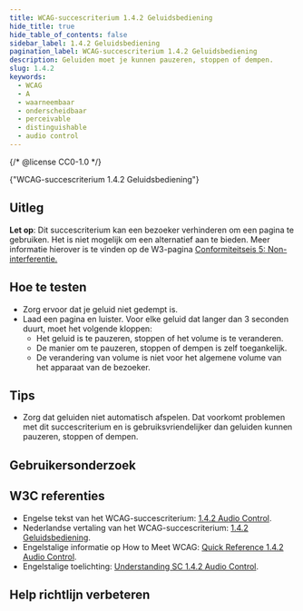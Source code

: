 ```yaml
---
title: WCAG-succescriterium 1.4.2 Geluidsbediening
hide_title: true
hide_table_of_contents: false
sidebar_label: 1.4.2 Geluidsbediening
pagination_label: WCAG-succescriterium 1.4.2 Geluidsbediening
description: Geluiden moet je kunnen pauzeren, stoppen of dempen.
slug: 1.4.2
keywords:
  - WCAG
  - A
  - waarneembaar
  - onderscheidbaar
  - perceivable
  - distinguishable
  - audio control
---
```


{/* @license CC0-1.0 */}


<WcagHeadingGroup level={1} conformanceLevel="Niveau A">
  {"WCAG-succescriterium 1.4.2 Geluidsbediening"}
</WcagHeadingGroup>

## Uitleg

<Summary />

**Let op**: Dit succescriterium kan een bezoeker verhinderen om een pagina te gebruiken. Het is niet mogelijk om een alternatief aan te bieden. Meer informatie hierover is te vinden op de W3-pagina [ Conformiteitseis 5: Non-interferentie.](https://www.w3.org/Translations/WCAG22-nl/#cc5)

## Hoe te testen

- Zorg ervoor dat je geluid niet gedempt is.
- Laad een pagina en luister. Voor elke geluid dat langer dan 3 seconden duurt, moet het volgende kloppen:
  - Het geluid is te pauzeren, stoppen of het volume is te veranderen.
  - De manier om te pauzeren, stoppen of dempen is zelf toegankelijk.
  - De verandering van volume is niet voor het algemene volume van het apparaat van de bezoeker.

## Tips

- Zorg dat geluiden niet automatisch afspelen. Dat voorkomt problemen met dit succescriterium en is gebruiksvriendelijker dan geluiden kunnen pauzeren, stoppen of dempen.

## Gebruikersonderzoek

<CTAGebruikersonderzoek />

## W3C referenties

- Engelse tekst van het WCAG-succescriterium: [<span lang="en">1.4.2 Audio Control</span>](https://www.w3.org/TR/WCAG22/#audio-control).
- Nederlandse vertaling van het WCAG-succescriterium: [1.4.2 Geluidsbediening](https://www.w3.org/Translations/WCAG22-nl/#audio-control).
- Engelstalige informatie op <span lang="en">How to Meet WCAG</span>: [<span lang="en">Quick Reference 1.4.2 Audio Control</span>](https://www.w3.org/WAI/WCAG22/quickref/#audio-control).
- Engelstalige toelichting: [<span lang="en">Understanding SC 1.4.2 Audio Control</span>](https://www.w3.org/WAI/WCAG22/Understanding/audio-control.html).

<Disclaimer />

## Help richtlijn verbeteren

<Markdown omitH1 headinglevel={3}>
  <WCAGFooterInfo />
</Markdown>
